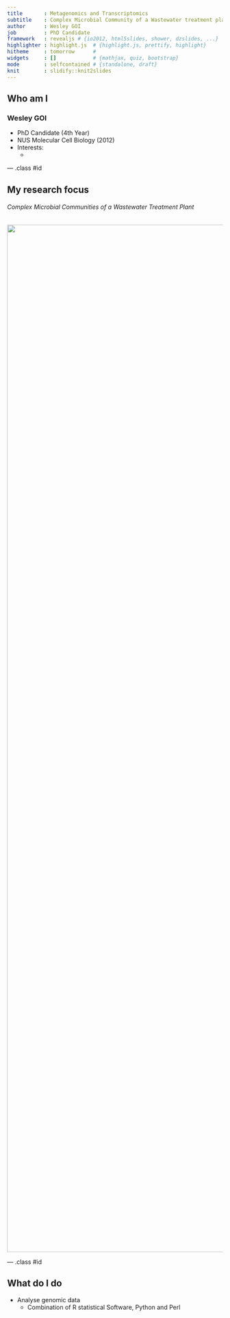 ```yaml
---
title       : Metagenomics and Transcriptomics
subtitle    : Complex Microbial Community of a Wastewater treatment plant
author      : Wesley GOI
job         : PhD Candidate
framework   : revealjs # {io2012, html5slides, shower, dzslides, ...}
highlighter : highlight.js  # {highlight.js, prettify, highlight}
hitheme     : tomorrow      # 
widgets     : []            # {mathjax, quiz, bootstrap}
mode        : selfcontained # {standalone, draft}
knit        : slidify::knit2slides
---
```



## Who am I

### Wesley GOI


* PhD Candidate (4th Year)
* NUS Molecular Cell Biology (2012)
* Interests:
  *

--- .class #id 

## My research focus

###### Complex Microbial Communities of a Wastewater Treatment Plant

<img src="assets/img/uluPandan.png" style="height:60vh">

--- .class #id 

## What do I do

* Analyse genomic data
    * Combination of R statistical Software, Python and Perl

